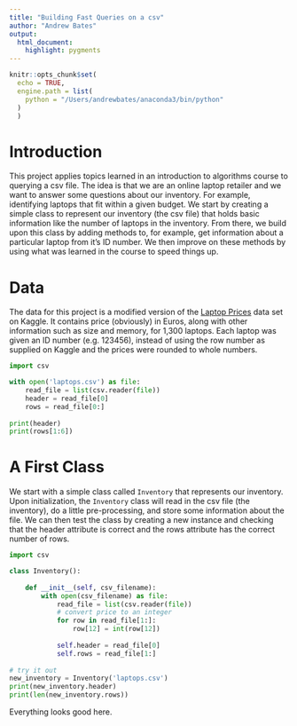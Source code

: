 ```yaml
---
title: "Building Fast Queries on a csv"
author: "Andrew Bates"
output: 
  html_document:
    highlight: pygments
---
```


```r
knitr::opts_chunk$set(
  echo = TRUE,
  engine.path = list(
    python = "/Users/andrewbates/anaconda3/bin/python"
  )
  )
```


# Introduction

This project applies topics learned in an introduction to algorithms course to
  querying a csv file.
The idea is that we are an online laptop retailer and we want to answer some
  questions about our inventory.
For example, identifying laptops that fit within a given budget.
We start by creating a simple class to represent our inventory (the csv file) 
  that holds basic information like the number of laptops in the inventory.
From there, we build upon this class by adding methods to, for example, get
  information about a particular laptop from it's ID number.
We then improve on these methods by using what was learned in the course to
  speed things up.

# Data

The data for this project is a modified version of the 
  [Laptop Prices](https://www.kaggle.com/ionaskel/laptop-prices) data set on 
  Kaggle.
It contains price (obviously) in Euros, along with other information such as 
  size and memory, for 1,300 laptops.
Each laptop was given an ID number (e.g. 123456), instead of using the row 
  number as supplied on Kaggle and the prices were rounded to whole numbers.

```python
import csv

with open('laptops.csv') as file:
    read_file = list(csv.reader(file))
    header = read_file[0]
    rows = read_file[0:]
    
print(header)
print(rows[1:6])
```

# A First Class

We start with a simple class called `Inventory` that represents our inventory.
Upon initialization, the `Inventory` class will read in the csv file (the
  inventory), do a little pre-processing, and store some information about the 
  file.
We can then test the class by creating a new instance and checking that the
  header attribute is correct and the rows attribute has the correct number
  of rows.

```python
import csv

class Inventory():
    
    def __init__(self, csv_filename):
        with open(csv_filename) as file:
            read_file = list(csv.reader(file))
            # convert price to an integer
            for row in read_file[1:]:
                row[12] = int(row[12])
            
            self.header = read_file[0]
            self.rows = read_file[1:]
            
# try it out
new_inventory = Inventory('laptops.csv')
print(new_inventory.header)
print(len(new_inventory.rows))
```

Everything looks good here.



